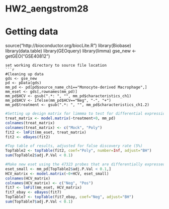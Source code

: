 HW2_aengstrom28
===============

# Getting data
source("http://bioconductor.org/biocLite.R")
library(Biobase)
library(data.table)
library(GEOquery)
library(limma)
gse_new <- getGEO("GSE40812")
```
set working directory to source file location
```r
#Cleaning up data
gds <- gse_new
pd <- pData(gds)
mm_pd <- pd[pd$source_name_ch1=="Monocyte-derived Macrophage",]
mm_eset <- gds[,rownames(mm_pd)]
mm_pd$HCV <- gsub(".*: ", "", mm_pd$characteristics_ch1)
mm_pd$HCV <- ifelse(mm_pd$HCV=="Neg", "-", "+")
mm_pd$treatment <- gsub(".*: ", "", mm_pd$characteristics_ch1.2)
```

```r
#Setting up design matrix for limmma to test for differential expression between poly IC and mock treated groups at p-value < 0.1
treat_matrix <- model.matrix(~treatment+0, mm_pd)
colnames(treat_matrix)
colnames(treat_matrix) <- c("Mock", "Poly")
fit2 <- lmFit(mm_eset, treat_matrix)
fit2 <- eBayes(fit2)
```

```r
#Top table of results, adjusted for false discovery rate (5%)
TopTable2 <- topTable(fit2, coef="Poly", number=Inf, adjust="BH")
sum(TopTable2$adj.P.Val < 0.1)
```

```r
#Make new eset using the 47323 probes that are differentially expressed between poly Ic and mock treatments and set-up a new design matrix to test for statistically significant (p-value <0.1) change in expression between HCV+ and HCV- patients
eset_small <- mm_pd[TopTable2$adj.P.Val < 0.1,]
HCV_matrix <- model.matrix(~0+HCV, eset_small)
colnames(HCV_matrix)
colnames(HCV_matrix) <- c("Neg", "Pos")
fit7 <- lmFit(mm_eset, HCV_matrix)
fit7_ebay <- eBayes(fit7)
TopTable7 <- topTable(fit7_ebay, coef="Neg", adjust="BH")
sum(TopTable7$adj.P.Val < 0.1)
```
